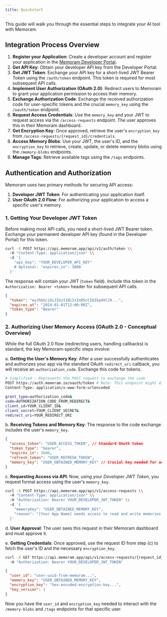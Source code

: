 ```yaml
---
title: Quickstart
---
```


This guide will walk you through the essential steps to integrate your AI tool with Memoram.

## Integration Process Overview

1.  **Register your Application**: Create a developer account and register your application in the [Memoram Developer Portal](https://developers.memoram.app).
2.  **Get API Key**: Obtain your developer API key from the Developer Portal.
3.  **Get JWT Token**: Exchange your API key for a short-lived JWT Bearer Token using the `/auth/token` endpoint. This token is required for most subsequent API calls.
4.  **Implement User Authorization (OAuth 2.0)**: Redirect users to Memoram to grant your application permission to access their memory.
5.  **Exchange Authorization Code**: Exchange the received authorization code for user-specific tokens and the crucial `memory_key` using the `/oauth/token` endpoint.
6.  **Request Access Credentials**: Use the `memory_key` and your JWT to request access via the `/access-requests` endpoint. The user approves this in their Memoram dashboard.
7.  **Get Encryption Key**: Once approved, retrieve the user's `encryption_key` from `/access-requests/{request_id}/credentials`.
8.  **Access Memory Blobs**: Use your JWT, the user's ID, and the `encryption_key` to retrieve, create, update, or delete memory blobs using the `/memory-blobs` endpoints.
9.  **Manage Tags**: Retrieve available tags using the `/tags` endpoints.

## Authentication and Authorization

Memoram uses two primary methods for securing API access:

1.  **Developer JWT Token**: For authenticating your application itself.
2.  **User OAuth 2.0 Flow**: For authorizing your application to access a specific user's memory.

### 1. Getting Your Developer JWT Token

Before making most API calls, you need a short-lived JWT Bearer token. Exchange your permanent developer API key (found in the Developer Portal) for this token.

```bash
curl -X POST https://api.memoram.app/api/v1/auth/token \\
  -H "Content-Type: application/json" \\
  -d '{
    "api_key": "YOUR_DEVELOPER_API_KEY"
    # Optional: "expires_in": 3600
  }'
```

The response will contain your JWT (`token` field). Include this token in the `Authorization: Bearer <token>` header for subsequent API calls.

```json
{
  "token": "eyJhbGciOiJIUzI1NiIsInR5cCI6IkpXVCJ9...",
  "expires_at": "2024-01-01T12:00:00Z",
  "token_type": "Bearer"
}
```

### 2. Authorizing User Memory Access (OAuth 2.0 - Conceptual Overview)

While the full OAuth 2.0 flow (redirecting users, handling callbacks) is standard, the key Memoram-specific steps involve:

a.  **Getting the User's Memory Key**: After a user successfully authenticates and authorizes your app via the standard OAuth `redirect_uri` callback, you will receive an `authorization_code`. Exchange this code for tokens.

   ```bash
   # Simplified - Represents the POST request to exchange the code
   POST https://auth.memoram.io/oauth/token # Note: This endpoint might differ from the API endpoint
   Content-Type: application/x-www-form-urlencoded
   
   grant_type=authorization_code&
   code=AUTHORIZATION_CODE_FROM_REDIRECT&
   client_id=YOUR_CLIENT_ID&
   client_secret=YOUR_CLIENT_SECRET&
   redirect_uri=YOUR_REDIRECT_URI
   ```

b.  **Receiving Tokens and Memory Key**: The response to the code exchange includes the user's `memory_key`.

   ```json
   {
     "access_token": "USER_ACCESS_TOKEN", // Standard OAuth token
     "token_type": "bearer",
     "expires_in": 3600,
     "refresh_token": "USER_REFRESH_TOKEN",
     "memory_key": "USER_OBTAINED_MEMORY_KEY" // Crucial key needed for access requests
   }
   ```

c.  **Requesting Access via API**: Now, using your *Developer JWT Token*, you request formal access using the user's `memory_key`.

   ```bash
   curl -X POST https://api.memoram.app/api/v1/access-requests \\
     -H "Content-Type: application/json" \\
     -H "Authorization: Bearer YOUR_DEVELOPER_JWT_TOKEN" \\
     -d '{
       "memoryKey": "USER_OBTAINED_MEMORY_KEY",
       "reason": "[Your App Name] needs access to read and write memories to provide personalized assistance."
     }'
   ```

d.  **User Approval**: The user sees this request in their Memoram dashboard and must approve it.

e.  **Getting Credentials**: Once approved, use the request ID from step (c) to fetch the user's ID and the necessary `encryption_key`.

   ```bash
   curl -X GET https://api.memoram.app/api/v1/access-requests/{request_id}/credentials \\
     -H "Authorization: Bearer YOUR_DEVELOPER_JWT_TOKEN"
   ```

   ```json
   {
     "user_id": "user-uuid-from-memoram...",
     "memory_key": "USER_OBTAINED_MEMORY_KEY",
     "encryption_key": "hex-encoded-encryption-key...", 
     "key_version": 1
   }
   ```

Now you have the `user_id` and `encryption_key` needed to interact with the `/memory-blobs` and `/tags` endpoints for that specific user.
